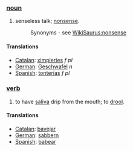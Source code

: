 ===[[noun]]===
#senseless talk; [[nonsense]].
#:Synonyms - see [[WikiSaurus:nonsense]]

====Translations====
*[[Catalan]]: [[ximpleries]] ''f'' ''pl''
*[[German]]: [[Geschwafel]] ''n''
*[[Spanish]]: [[tonterías]] ''f'' ''pl''

===[[verb]]===
#to have [[saliva]] drip from the mouth; to [[drool]].

====Translations====
*[[Catalan]]: [[bavejar]]
*[[German]]: [[sabbern]]
*[[Spanish]]: [[babear]]